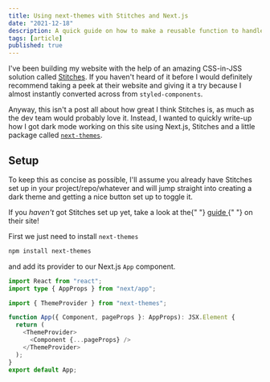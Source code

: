 ```yaml
---
title: Using next-themes with Stitches and Next.js
date: "2021-12-18"
description: A quick guide on how to make a reusable function to handle media queries.
tags: [article]
published: true
---
```


I've been building my website with the help of an amazing CSS-in-JSS solution called [Stitches](https://stitches.dev). If you haven't heard of it before I would definitely recommend taking a peek at their website and giving it a try because I almost instantly converted across from `styled-components`.

Anyway, this isn't a post all about how great I think Stitches is, as much as the dev team would probably love it. Instead, I wanted to quickly write-up how I got dark mode working on this site using Next.js, Stitches and a little package called [`next-themes`](https://www.npmjs.com/package/next-themes).

## Setup

To keep this as concise as possible, I'll assume you already have Stitches set up in your project/repo/whatever and will jump straight into creating a dark theme and getting a nice button set up to toggle it.

<aside>
  If you <i>haven't</i> got Stitches set up yet, take a look at the{" "}
  <a href="https://stitches.dev/docs/installation" target="_blank">
    guide
  </a>{" "}
  on their site!
</aside>

First we just need to install `next-themes`

```sh
npm install next-themes
```

and add its provider to our Next.js `App` component.

```ts
import React from "react";
import type { AppProps } from "next/app";

import { ThemeProvider } from "next-themes";

function App({ Component, pageProps }: AppProps): JSX.Element {
  return (
    <ThemeProvider>
      <Component {...pageProps} />
    </ThemeProvider>
  );
}
export default App;
```
